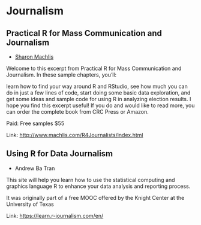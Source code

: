 # Journalism

## Practical R for Mass Communication and Journalism

- [Sharon Machlis](https://twitter.com/sharon000)

Welcome to this excerpt from Practical R for Mass Communication and
Journalism. In these sample chapters, you'll:

learn how to find your way around R and RStudio, see how much you can do
in just a few lines of code, start doing some basic data exploration,
and get some ideas and sample code for using R in analyzing election
results. I hope you find this excerpt useful! If you do and would like
to read more, you can order the complete book from CRC Press or Amazon.

Paid: Free samples $55

Link: [http://www.machlis.com/R4Journalists/index.html](http://www.machlis.com/R4Journalists/index.html)

## Using R for Data Journalism

- Andrew Ba Tran

This site will help you learn how to use the statistical computing and
graphics language R to enhance your data analysis and reporting process.

It was originally part of a free MOOC offered by the Knight Center at
the University of Texas

Link: [https://learn.r-journalism.com/en/](https://learn.r-journalism.com/en/)


